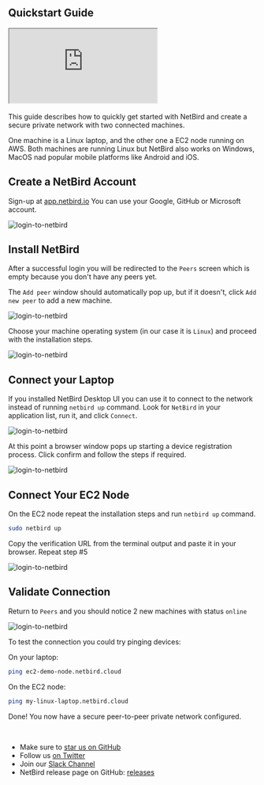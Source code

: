 

## Quickstart Guide

<div className="videowrapper">
    <iframe src="https://www.youtube.com/embed/JRCZy4rLi-c" allow="fullscreen;"></iframe>
</div>
<br/>
This guide describes how to quickly get started with NetBird and create a secure private network with two connected machines.

One machine is a Linux laptop, and the other one a EC2 node running on AWS.
Both machines are running Linux but NetBird also works on Windows, MacOS nad popular mobile platforms like Android and iOS.

## Create a NetBird Account
Sign-up at [app.netbird.io](https://app.netbird.io/)
You can use your Google, GitHub or Microsoft account.

<p>
    <img src="/docs-static/img/getting-started/auth.png" alt="login-to-netbird" className="imagewrapper-big"/>
</p>

## Install NetBird

After a successful login you will be redirected to the ```Peers``` screen which is empty because you don't have any peers yet.

The `Add peer` window should automatically pop up, but if it doesn't, click ```Add new peer``` to add a new machine.

<p>
    <img src="/docs-static/img/getting-started/empty-peers.png" alt="login-to-netbird" className="imagewrapper-big"/>
</p>

Choose your machine operating system (in our case it is ```Linux```) and proceed with the installation steps.

<p>
    <img src="/docs-static/img/getting-started/add-peer.png" alt="login-to-netbird" className="imagewrapper"/>
</p>

## Connect your Laptop

If you installed NetBird Desktop UI you can use it to connect to the network instead of running `netbird up` command.
Look for `NetBird` in your application list, run it, and click `Connect`.
>

<p>
    <img src="/docs-static/img/getting-started/systray.png" alt="login-to-netbird" className="imagewrapper-big"/>
</p>

At this point a browser window pops up starting a device registration process. Click confirm and follow the steps if required.

<p>
    <img src="/docs-static/img/getting-started/device-confirmation.png" alt="login-to-netbird" className="imagewrapper-big"/>
</p>

## Connect Your EC2 Node

On the EC2 node repeat the installation steps and run `netbird up` command.

```bash
sudo netbird up
   ```

Copy the verification URL from the terminal output and paste it in your browser. Repeat step #5

<p>
    <img src="/docs-static/img/getting-started/netbird-up.png" alt="login-to-netbird" className="imagewrapper-big"/>
</p>

## Validate Connection

Return to ```Peers``` and you should notice 2 new machines with status ```online```

<p>
    <img src="/docs-static/img/getting-started/peers.png" alt="login-to-netbird" className="imagewrapper-big"/>
</p>

To test the connection you could try pinging devices:

On your laptop:
```bash
ping ec2-demo-node.netbird.cloud
   ```

On the EC2 node:
 ```bash
ping my-linux-laptop.netbird.cloud
   ```
Done! You now have a secure peer-to-peer private network configured.

<br/>

- Make sure to [star us on GitHub](https://github.com/netbirdio/netbird)
- Follow us [on Twitter](https://twitter.com/netbird)
- Join our [Slack Channel](https://join.slack.com/t/netbirdio/shared_invite/zt-vrahf41g-ik1v7fV8du6t0RwxSrJ96A)
- NetBird release page on GitHub: [releases](https://github.com/netbirdio/netbird/releases/latest)

